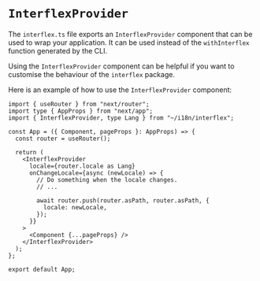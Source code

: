 # `InterflexProvider`

The `interflex.ts` file exports an `InterflexProvider` component that can be used to wrap your application. It can be used instead of the `withInterflex` function generated by the CLI.

Using the `InterflexProvider` component can be helpful if you want to customise the behaviour of the `interflex` package.

Here is an example of how to use the `InterflexProvider` component:

```tsx filename="pages/_app.tsx"
import { useRouter } from "next/router";
import type { AppProps } from "next/app";
import { InterflexProvider, type Lang } from "~/i18n/interflex";

const App = ({ Component, pageProps }: AppProps) => {
  const router = useRouter();

  return (
    <InterflexProvider
      locale={router.locale as Lang}
      onChangeLocale={async (newLocale) => {
        // Do something when the locale changes.
        // ...

        await router.push(router.asPath, router.asPath, {
          locale: newLocale,
        });
      }}
    >
      <Component {...pageProps} />
    </InterflexProvider>
  );
};

export default App;
```
